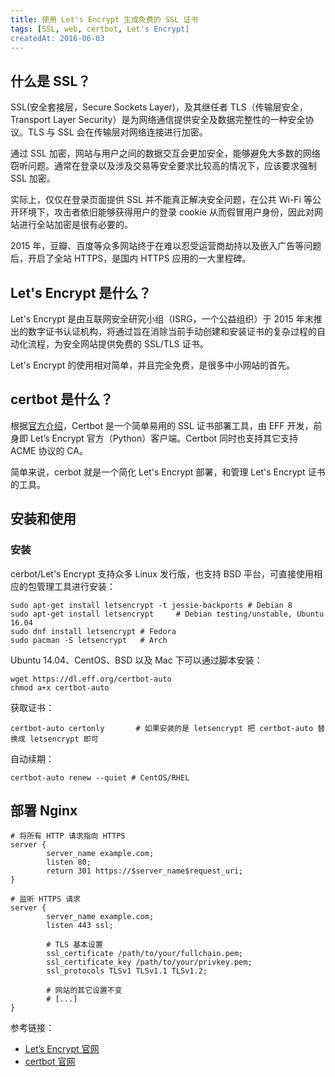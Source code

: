 ```yaml
---
title: 使用 Let's Encrypt 生成免费的 SSL 证书
tags: [SSL, web, certbot, Let's Encrypt]
createdAt: 2016-06-03
---
```


## 什么是 SSL？

SSL(安全套接层，Secure Sockets Layer)，及其继任者 TLS（传输层安全，Transport Layer Security）是为网络通信提供安全及数据完整性的一种安全协议。TLS 与 SSL 会在传输层对网络连接进行加密。

通过 SSL 加密，网站与用户之间的数据交互会更加安全，能够避免大多数的网络窃听问题。通常在登录以及涉及交易等安全要求比较高的情况下，应该要求强制 SSL 加密。

实际上，仅仅在登录页面提供 SSL 并不能真正解决安全问题，在公共 Wi-Fi 等公开环境下，攻击者依旧能够获得用户的登录 cookie 从而假冒用户身份，因此对网站进行全站加密是很有必要的。

2015 年，豆瓣、百度等众多网站终于在难以忍受运营商劫持以及嵌入广告等问题后，开启了全站 HTTPS，是国内 HTTPS 应用的一大里程碑。

## Let's Encrypt 是什么？

Let's Encrypt 是由互联网安全研究小组（ISRG，一个公益组织）于 2015 年末推出的数字证书认证机构，将通过旨在消除当前手动创建和安装证书的复杂过程的自动化流程，为安全网站提供免费的 SSL/TLS 证书。

Let's Encrypt 的使用相对简单，并且完全免费，是很多中小网站的首先。

## certbot 是什么？

根据[官方介绍][cerbot about]，Certbot 是一个简单易用的 SSL 证书部署工具，由 EFF 开发，前身即 Let’s Encrypt 官方（Python）客户端。Certbot 同时也支持其它支持 ACME 协议的 CA。

简单来说，cerbot 就是一个简化 Let's Encrypt 部署，和管理 Let's Encrypt 证书的工具。

## 安装和使用

### 安装

cerbot/Let's Encrypt 支持众多 Linux 发行版，也支持 BSD 平台，可直接使用相应的包管理工具进行安装：

```
sudo apt-get install letsencrypt -t jessie-backports # Debian 8
sudo apt-get install letsencrypt     # Debian testing/unstable, Ubuntu 16.04
sudo dnf install letsencrypt # Fedora
sudo pacman -S letsencrypt   # Arch
```

Ubuntu 14.04、CentOS、BSD 以及 Mac 下可以通过脚本安装：

```
wget https://dl.eff.org/certbot-auto
chmod a+x certbot-auto
```

获取证书：

```
certbot-auto certonly       # 如果安装的是 letsencrypt 把 certbot-auto 替换成 letsencrypt 即可
```

自动续期：

```
certbot-auto renew --quiet # CentOS/RHEL
```

## 部署 Nginx

```nginx
# 将所有 HTTP 请求指向 HTTPS
server {
        server_name example.com;
        listen 80;
        return 301 https://$server_name$request_uri;
}

# 监听 HTTPS 请求
server {
        server_name example.com;
        listen 443 ssl;

        # TLS 基本设置
        ssl_certificate /path/to/your/fullchain.pem;
        ssl_certificate_key /path/to/your/privkey.pem;
        ssl_protocols TLSv1 TLSv1.1 TLSv1.2;

        # 网站的其它设置不变
        # [...]
}
```

参考链接：

- [Let’s Encrypt 官网](https://letsencrypt.org/)
- [certbot 官网](https://certbot.eff.org/)

[cerbot about]: https://certbot.eff.org/about/
